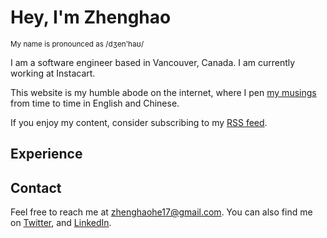 <h1 class="text-3xl">Hey, I'm Zhenghao</h1>
<small>My name is pronounced as /dʒen'haʊ/</small>
<Spacer />

<MyPic />

<Spacer />I am a software engineer based in Vancouver, Canada. I am currently working at Instacart. 

This website is my humble abode on the internet, where I pen [my musings](/posts) from time to time in English and Chinese. 

If you enjoy my content, consider subscribing to my [RSS feed](/rss.xml).


<Spacer />

## Experience

<Experience />

<Spacer />

## Contact

Feel free to reach me at [zhenghaohe17@gmail.com](mailto:zhenghaohe17@gmail.com?subject=Hey%20Zhenghao).
You can also find me on [Twitter](https://twitter.com/he_zhenghao), and [LinkedIn](https://www.linkedin.com/in/zhenghao-he-720510117/).